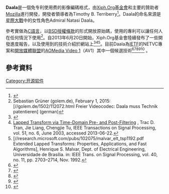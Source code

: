 {{NoteTA
|G1=IT
}}
{{Infobox file format
| extension      = .ogv
| logo           = [[File:Xiph_Daala_logo.png|220px]]
| mime           = video/ogg
| developer      = [[Xiph.Org|Xiph.Org]]、[[Mozilla公司|Mozilla]]、[[互联网工程任务组|IETF]]
| released       = 
| genre          = 视频压缩
| extended from  =
| extended to    = [[AOMedia_Video_1|AV1]]
| standard draft = 
| free           = 是
| contained by   = [[Ogg|Ogg]]
| url            = {{URL|https://xiph.org/daala}}
}}
'''Daala'''是一個免专利使用费的影像編碼格式，由[[Xiph.Org基金會|Xiph.Org基金會]]和主要的贊助者[[Mozilla公司|Mozilla]]進行開發，開發者領導者為Timothy B. Terriberry<ref name="GigaOm">{{cite web
|url=http://gigaom.com/2013/10/15/monty-montgomery-joins-mozilla-for-daala/
|title=Open codec pioneer leaves Red Hat, joins Mozilla to work on next-generation video codec
|first=Janko
|last=Roettgers
|work=GigaOm
|date=2013-10-15
|accessdate=2014-04-20
|archive-date=2014-03-29
|archive-url=https://web.archive.org/web/20140329064817/http://gigaom.com/2013/10/15/monty-montgomery-joins-mozilla-for-daala/
|dead-url=no
}}</ref>。Daala的命名來源是[[星際大戰|星際大戰]]中的女性角色Admiral Natasi Daala。

參考實做為[[C語言|C語言]]，以[[BSD授權條款|BSD授權條款]]的形式開放原始碼，使用的專利可以讓任何人在任何情況下使用<ref name="patents">Sebastian Grüner (golem.de), February 1, 2015: [//golem.de/1502/112072.html Freier Videocodec: Daala muss Technik patentieren] (german)</ref>。自2013年6月20日開始，Xiph.Org基金會陸續發布了一些開發進度報告，以及使用到的技術介紹於網站上<ref name=IntroducingDaalaJune2013Xiph>{{cite news
|url=http://people.xiph.org/~xiphmont/demo/daala/demo1.shtml
|author=Monty
|publisher=Xiph.Org Foundation
|title=Introducing Daala
|date=2013-06-20
|accessdate=2013-06-21
|archive-url=https://web.archive.org/web/20130623072205/http://people.xiph.org/~xiphmont/demo/daala/demo1.shtml
|archive-date=2013-06-23
|dead-url=yes
}}</ref><ref name="Tran et al">[http://thanglong.ece.jhu.edu/Tran/Pub/prepost.pdf Lapped Transform via Time-Domain Pre- and Post-Filtering] {{Wayback|url=http://thanglong.ece.jhu.edu/Tran/Pub/prepost.pdf |date=20160304123116 }}, Trac D. Tran, Jie Liang, Chengjie Tu, IEEE Transactions on Signal Processing, vol. 51, no. 6, June 2003, accessed 2013-06-22.</ref><ref name="Malvar">[//research.microsoft.com/pubs/102075/malvar_elt_tsp1192.pdf Extended Lapped Transforms: Properties, Applications, and Fast Algorithms], Henrique S. Malvar, Dept. of Electrical Engineering, Universidade de Brasília. in: IEEE Trans. on Signal Processing, vol. 40, no. 11, pp. 2703–2714, Nov. 1992.</ref>。目前Daala為[[IETF|IETF]]的NETVC專案和[[開放媒體聯盟|開放媒體聯盟]]的[[AOMedia_Video_1|AOMedia Video 1]]（AV1）其中一個候選技術<ref name=NETVCMarch2015Toms>{{cite news|url=http://www.tomshardware.com/news/ietf-standardizes-netvc-daala-codec,28821.html |author=Lucian Armasu |publisher=Tom's Hardware |title=IETF Begins Standardization Process For Next-Generation 'NETVC' Video Codec (Daala) |date=2015-03-25 |accessdate=2015-08-05}}</ref><ref name=NETVCMarch2015BOF92>{{cite news |url=http://trac.tools.ietf.org/bof/trac/wiki/BofIETF92 |publisher=[[Internet_Engineering_Task_Force|Internet Engineering Task Force]] |title=Birds of a Feather Meetings (IETF Pre-WG Efforts) |accessdate=2015-08-05 |archive-date=2015-08-09 |archive-url=https://web.archive.org/web/20150809032137/http://trac.tools.ietf.org/bof/trac/wiki/BofIETF92 |dead-url=no }}</ref><ref name=NETVCMarch2015PDF>{{cite news |url=https://www.ietf.org/proceedings/92/slides/slides-92-netvc-0.pdf |publisher=Internet Engineering Task Force |title=NETVC BoF |date=2015-03-24 |accessdate=2015-08-06 |archive-date=2015-03-25 |archive-url=https://web.archive.org/web/20150325173334/https://www.ietf.org/proceedings/92/slides/slides-92-netvc-0.pdf |dead-url=no }}</ref><ref name=AOMPR2015September>{{cite news |title=New open standard for Ultra High Definition video will enable enhanced video playback |publisher=Alliance for Open Media |url=http://aomedia.org/press-release/alliance-to-deliver-next-generation-open-media-formats/ |date=2015-09-01 |accessdate=2015-09-01 |archive-url=https://wayback.archive-it.org/all/20150903232637/http://aomedia.org/press-release/alliance-to-deliver-next-generation-open-media-formats/ |archive-date=2015-09-03 |dead-url=yes }}</ref><ref name=AOMCNet2015September>{{cite web |title=Tech giants join forces to hasten high-quality online video |publisher=[[CNET|CNET]] |author=Stephen Shankland |url=http://www.cnet.com/news/tech-giants-join-forces-to-hasten-high-quality-online-video/ |date=2015-09-01 |accessdate=2015-09-01 |archive-date=2015-09-01 |archive-url=https://web.archive.org/web/20150901221548/http://www.cnet.com/news/tech-giants-join-forces-to-hasten-high-quality-online-video/ |dead-url=no }}</ref> 。

== 參考資料 ==
{{Reflist}}

{{Mozilla}}
{{Compression Formats}}
{{压缩软件}}
[[Category:开源软件|Category:开源软件]]